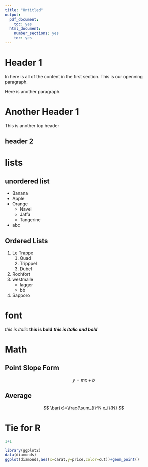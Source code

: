```yaml
---
title: "Untitled"
output:
  pdf_document:
    toc: yes
  html_document:
    number_sections: yes
    toc: yes
---
```


# Header 1
In here is all of the content in the first section. This is our openning paragraph. 

Here is another paragraph.

# Another Header 1
This is another top header

## header 2

# lists

## unordered list

- Banana
- Apple
- Orange
    - Navel
    - Jaffa
    - Tangerine
- abc

## Ordered Lists
1. Le Trappe
    1. Quad
    1. Tripppel
    1. Dubel
1. Rochfort
1. westmalle
    - lagger
    - bb
1. Sapporo

# font
_this is italic_
__this is bold__
___this is italic and bold___

# Math

## Point Slope Form
$$
  y=mx+b
$$

## Average
$$
  \bar{x}=\frac{\sum_{i}^N x_i}{N}
$$


<!-- This is a comment -->

# Tie for R
```r
1+1
```

```r
library(ggplot2)
data(diamonds)
ggplot(diamonds,aes(x=carat,y=price,color=cut))+geom_point()
```



